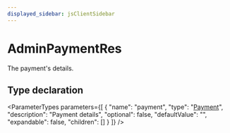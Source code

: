 ```yaml
---
displayed_sidebar: jsClientSidebar
---
```



# AdminPaymentRes

The payment's details.

## Type declaration

<ParameterTypes parameters={[
  {
    "name": "payment",
    "type": "[Payment](../classes/internal.Payment.mdx)",
    "description": "Payment details",
    "optional": false,
    "defaultValue": "",
    "expandable": false,
    "children": []
  }
]} />
